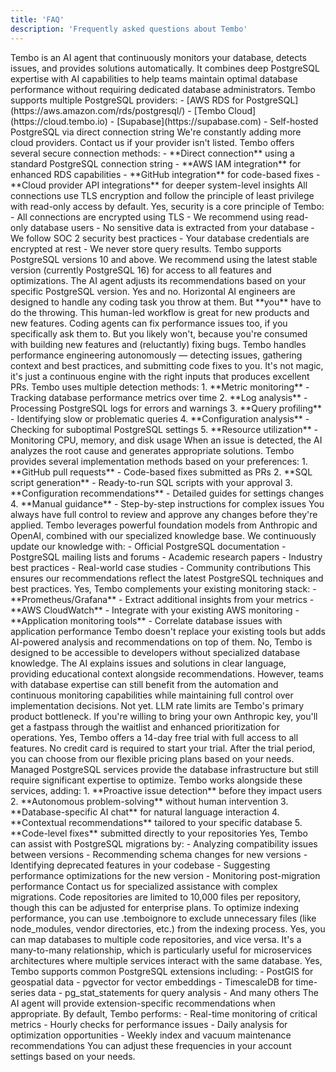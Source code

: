```yaml
---
title: 'FAQ'
description: 'Frequently asked questions about Tembo'
---
```


<AccordionGroup>
  <Accordion title="What is Tembo?">
      Tembo is an AI agent that continuously monitors your database, detects issues, and provides solutions automatically. It combines deep PostgreSQL expertise with AI capabilities to help teams maintain optimal database performance without requiring dedicated database administrators.
  </Accordion>

<Accordion title="What managed PostgreSQL providers do you support?">
	Tembo supports multiple PostgreSQL providers: - [AWS RDS for
	PostgreSQL](https://aws.amazon.com/rds/postgresql/) - [Tembo Cloud](https://cloud.tembo.io) -
	[Supabase](https://supabase.com) - Self-hosted PostgreSQL via direct connection string We're
	constantly adding more cloud providers. Contact us if your provider isn't listed.
</Accordion>

<Accordion title="How does Tembo connect to my database?">
	Tembo offers several secure connection methods: - **Direct connection** using a standard
	PostgreSQL connection string - **AWS IAM integration** for enhanced RDS capabilities - **GitHub
	integration** for code-based fixes - **Cloud provider API integrations** for deeper system-level
	insights All connections use TLS encryption and follow the principle of least privilege with
	read-only access by default.
</Accordion>

<Accordion title="Is Tembo secure?">
	Yes, security is a core principle of Tembo: - All connections are encrypted using TLS - We
	recommend using read-only database users - No sensitive data is extracted from your database - We
	follow SOC 2 security best practices - Your database credentials are encrypted at rest - We never
	store query results.
</Accordion>

<Accordion title="What PostgreSQL versions are supported?">
	Tembo supports PostgreSQL versions 10 and above. We recommend using the latest stable version
	(currently PostgreSQL 16) for access to all features and optimizations. The AI agent adjusts its
	recommendations based on your specific PostgreSQL version.
</Accordion>

<Accordion title="Can't <Cursor|Lovable|Github Copilot> just do this?">
	Yes and no. Horizontal AI engineers are designed to handle any coding task you throw at them. But
	**you** have to do the throwing. This human-led workflow is great for new products and new
	features. Coding agents can fix performance issues too, if you specifically ask them to. But you
	likely won't, because you're consumed with building new features and (reluctantly) fixing bugs.
	Tembo handles performance engineering autonomously — detecting issues, gathering context and best
	practices, and submitting code fixes to you. It's not magic, it's just a continuous engine with
	the right inputs that produces excellent PRs.
</Accordion>

<Accordion title="How does Tembo detect database issues?">
	Tembo uses multiple detection methods: 1. **Metric monitoring** - Tracking database performance
	metrics over time 2. **Log analysis** - Processing PostgreSQL logs for errors and warnings 3.
	**Query profiling** - Identifying slow or problematic queries 4. **Configuration analysis** -
	Checking for suboptimal PostgreSQL settings 5. **Resource utilization** - Monitoring CPU, memory,
	and disk usage When an issue is detected, the AI analyzes the root cause and generates appropriate
	solutions.
</Accordion>

<Accordion title="How does Tembo implement fixes?">
	Tembo provides several implementation methods based on your preferences: 1. **GitHub pull
	requests** - Code-based fixes submitted as PRs 2. **SQL script generation** - Ready-to-run SQL
	scripts with your approval 3. **Configuration recommendations** - Detailed guides for settings
	changes 4. **Manual guidance** - Step-by-step instructions for complex issues You always have full
	control to review and approve any changes before they're applied.
</Accordion>

<Accordion title="How do you keep the AI models up-to-date with the latest documentation?">
	Tembo leverages powerful foundation models from Anthropic and OpenAI, combined with our
	specialized knowledge base. We continuously update our knowledge with: - Official PostgreSQL
	documentation - PostgreSQL mailing lists and forums - Academic research papers - Industry best
	practices - Real-world case studies - Community contributions This ensures our recommendations
	reflect the latest PostgreSQL techniques and best practices.
</Accordion>

<Accordion title="Can I use Tembo with my existing monitoring tools?">
	Yes, Tembo complements your existing monitoring stack: - **Prometheus/Grafana** - Extract
	additional insights from your metrics - **AWS CloudWatch** - Integrate with your existing AWS
	monitoring - **Application monitoring tools** - Correlate database issues with application
	performance Tembo doesn't replace your existing tools but adds AI-powered analysis and
	recommendations on top of them.
</Accordion>

<Accordion title="Do I need database expertise to use Tembo?">
	No, Tembo is designed to be accessible to developers without specialized database knowledge. The
	AI explains issues and solutions in clear language, providing educational context alongside
	recommendations. However, teams with database expertise can still benefit from the automation and
	continuous monitoring capabilities while maintaining full control over implementation decisions.
</Accordion>

<Accordion title="Can I bring my own LLM key?">
	Not yet. LLM rate limits are Tembo's primary product bottleneck. If you're willing to bring your
	own Anthropic key, you'll get a fastpass through the waitlist and enhanced prioritization for
	operations.
</Accordion>

<Accordion title="Is there a free trial?">
	Yes, Tembo offers a 14-day free trial with full access to all features. No credit card is required
	to start your trial. After the trial period, you can choose from our flexible pricing plans based
	on your needs.
</Accordion>

<Accordion title="How is Tembo different from managed PostgreSQL services?">
	Managed PostgreSQL services provide the database infrastructure but still require significant
	expertise to optimize. Tembo works alongside these services, adding: 1. **Proactive issue
	detection** before they impact users 2. **Autonomous problem-solving** without human intervention
	3. **Database-specific AI chat** for natural language interaction 4. **Contextual
	recommendations** tailored to your specific database 5. **Code-level fixes** submitted directly to
	your repositories
</Accordion>

<Accordion title="Can Tembo help with database migrations?">
	Yes, Tembo can assist with PostgreSQL migrations by: - Analyzing compatibility issues between
	versions - Recommending schema changes for new versions - Identifying deprecated features in your
	codebase - Suggesting performance optimizations for the new version - Monitoring post-migration
	performance Contact us for specialized assistance with complex migrations.
</Accordion>

<Accordion title="Are there size limits for code indexing?">
	Code repositories are limited to 10,000 files per repository, though this can be adjusted for
	enterprise plans. To optimize indexing performance, you can use .temboignore to exclude
	unnecessary files (like node_modules, vendor directories, etc.) from the indexing process.
</Accordion>

<Accordion title="Can one database be linked to multiple code repos?">
	Yes, you can map databases to multiple code repositories, and vice versa. It's a many-to-many
	relationship, which is particularly useful for microservices architectures where multiple services
	interact with the same database.
</Accordion>

<Accordion title="Does Tembo work with PostgreSQL extensions?">
	Yes, Tembo supports common PostgreSQL extensions including: - PostGIS for geospatial data -
	pgvector for vector embeddings - TimescaleDB for time-series data - pg_stat_statements for query
	analysis - And many others The AI agent will provide extension-specific recommendations when
	appropriate.
</Accordion>

<Accordion title="How often does Tembo check my database?">
	By default, Tembo performs: - Real-time monitoring of critical metrics - Hourly checks for
	performance issues - Daily analysis for optimization opportunities - Weekly index and vacuum
	maintenance recommendations You can adjust these frequencies in your account settings based on
	your needs.
</Accordion>

</AccordionGroup>
